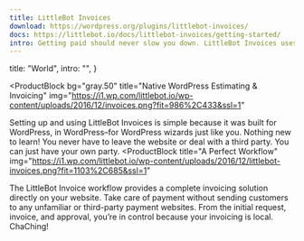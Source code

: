 ```yaml
---
title: LittleBot Invoices
download: https://wordpress.org/plugins/littlebot-invoices/
docs: https://littlebot.io/docs/littlebot-invoices/getting-started/
intro: Getting paid should never slow you down. LittleBot Invoices uses bionic powers to seamlessly integrate onto your WordPress site so you can request and estimate payments without ever leaving your website. Create clear and accurate invoices at breakneck speed. Because robots are the new unicorns.
---
```


  title: "World",
  intro: "",
}


<ProductBlock
  bg="gray.50"
  title="Native WordPress Estimating & Invoicing"
  img="https://i1.wp.com/littlebot.io/wp-content/uploads/2016/12/invoices.png?fit=986%2C433&ssl=1"
>
  Setting up and using LittleBot Invoices is simple because it was built for
  WordPress, in WordPress–for WordPress wizards just like you. Nothing new to
  learn! You never have to leave the website or deal with a third party. You can
  just have your own party.
</ProductBlock>
<ProductBlock
  title="A Perfect Workflow"
  img="https://i1.wp.com/littlebot.io/wp-content/uploads/2016/12/littlebot-invoices.png?fit=1103%2C685&ssl=1"
>
  The LittleBot Invoice workflow provides a complete invoicing solution directly
  on your website. Take care of payment without sending customers to any
  unfamiliar or third-party payment websites. From the initial request, invoice,
  and approval, you’re in control because your invoicing is local. ChaChing!
</ProductBlock>
